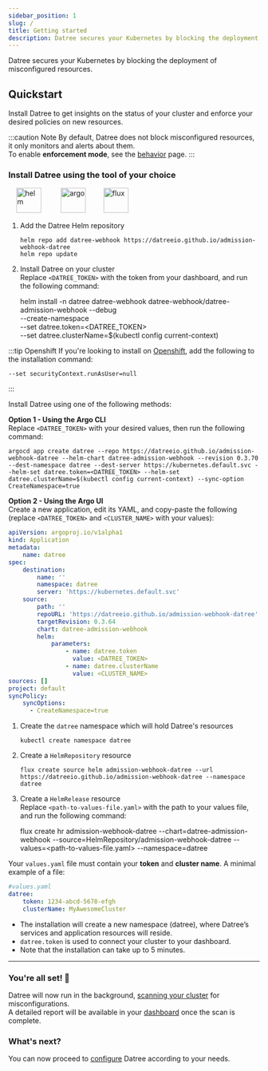 ```yaml
---
sidebar_position: 1
slug: /
title: Getting started
description: Datree secures your Kubernetes by blocking the deployment of misconfigured resources
---
```



Datree secures your Kubernetes by blocking the deployment of misconfigured resources.

## Quickstart

Install Datree to get insights on the status of your cluster and enforce your desired policies on new resources.

:::caution Note
By default, Datree does not block misconfigured resources, it only monitors and alerts about them.  
To enable **enforcement mode**, see the [behavior](/configuration/behavior) page.
:::

### Install Datree using the tool of your choice

<div>
    &nbsp;&nbsp;&nbsp;
    <img
        src="/img/welcome/getting-started/helm.png"
        alt="helm"
        width="50"
        height="50"
        className="not-zoomable"
    />
    &nbsp;&nbsp;&nbsp;&nbsp;&nbsp;&nbsp;&nbsp;&nbsp;
    <img
        src="/img/welcome/getting-started/argo.png"
        alt="argo"
        width="50"
        height="50"
        className="not-zoomable"
    />
    &nbsp;&nbsp;&nbsp;&nbsp;&nbsp;&nbsp;&nbsp;
    <img
        src="/img/welcome/getting-started/flux.png"
        alt="flux"
        width="50"
        height="50"
        className="not-zoomable"
    />
</div>
<Tabs>
<TabItem value='Helm' label='Helm' default>

1. Add the Datree Helm repository
    ```
    helm repo add datree-webhook https://datreeio.github.io/admission-webhook-datree
    helm repo update
    ```

2. Install Datree on your cluster  
Replace `<DATREE_TOKEN>` with the token from your dashboard, and run the following command:

    helm install -n datree datree-webhook datree-webhook/datree-admission-webhook --debug \
    --create-namespace \
    --set datree.token=<DATREE_TOKEN> \
    --set datree.clusterName=$(kubectl config current-context)


:::tip Openshift
If you're looking to install on [Openshift](https://docs.openshift.com/), add the following to the installation command:

```
--set securityContext.runAsUser=null
```

:::

</TabItem>
<TabItem value='ArgoCD' label='ArgoCD'>

Install Datree using one of the following methods:  

**Option 1 - Using the Argo CLI**  
Replace `<DATREE_TOKEN>` with your desired values, then run the following command:  
```
argocd app create datree --repo https://datreeio.github.io/admission-webhook-datree --helm-chart datree-admission-webhook --revision 0.3.70 --dest-namespace datree --dest-server https://kubernetes.default.svc --helm-set datree.token=<DATREE_TOKEN> --helm-set datree.clusterName=$(kubectl config current-context) --sync-option CreateNamespace=true
```

**Option 2 - Using the Argo UI**  
Create a new application, edit its YAML, and copy-paste the following (replace `<DATREE_TOKEN>` and `<CLUSTER_NAME>` with your values):

```yaml
apiVersion: argoproj.io/v1alpha1
kind: Application
metadata:
    name: datree
spec:
    destination:
        name: ''
        namespace: datree
        server: 'https://kubernetes.default.svc'
    source:
        path: ''
        repoURL: 'https://datreeio.github.io/admission-webhook-datree'
        targetRevision: 0.3.64
        chart: datree-admission-webhook
        helm:
            parameters:
                - name: datree.token
                  value: <DATREE_TOKEN>
                - name: datree.clusterName
                  value: <CLUSTER_NAME>
sources: []
project: default
syncPolicy:
    syncOptions:
      - CreateNamespace=true
```

</TabItem>
<TabItem value='Flux' label='Flux'>

1. Create the `datree` namespace which will hold Datree's resources
    ```
    kubectl create namespace datree
    ```

1. Create a `HelmRepository` resource
    ```
    flux create source helm admission-webhook-datree --url https://datreeio.github.io/admission-webhook-datree --namespace datree
    ```

2. Create a `HelmRelease` resource  
Replace `<path-to-values-file.yaml>` with the path to your values file, and run the following command:
    
    flux create hr admission-webhook-datree --chart=datree-admission-webhook --source=HelmRepository/admission-webhook-datree --values=<path-to-values-file.yaml> --namespace=datree
  
Your `values.yaml` file must contain your **token** and **cluster name**. A minimal example of a file:

```yaml
#values.yaml
datree:
    token: 1234-abcd-5678-efgh
    clusterName: MyAwesomeCluster
```

</TabItem>
</Tabs>

* The installation will create a new namespace (datree), where Datree’s services and application resources will reside.  
* `datree.token` is used to connect your cluster to your dashboard.  
* Note that the installation can take up to 5 minutes.

---

### You're all set! 🎉

Datree will now run in the background, [scanning your cluster](/configuration/cluster-scan) for misconfigurations.  
A detailed report will be available in your [dashboard](https://app.datree.io/) once the scan is complete.

### What's next?

You can now proceed to [configure](/configuration/behavior) Datree according to your needs.
